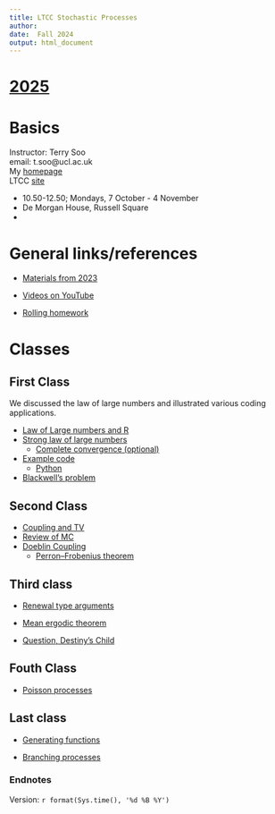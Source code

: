 ```yaml
---
title: LTCC Stochastic Processes 
author: 
date:  Fall 2024
output: html_document
---
```




# [2025](https://tsoo-math.github.io/lttc/skeleton-LTTC-2025.html)



#  Basics




Instructor:  Terry Soo
<br>
email:  t.soo@ucl.ac.uk
<br>
My [homepage](https://www.terrysoo.com)
<br>
LTCC [site](http://www.ltcc.ac.uk/timetable/)
<br>

* 10.50-12.50; Mondays, 7 October - 4 November   
* De Morgan House, Russell Square
* 






# General links/references 

*  [Materials from 2023](https://tsoo-math.github.io/lttc/skeleton-LTTC-2023.html)

*  [Videos on YouTube](https://tsoo-math.github.io/ucl2/YT.html)


*  [Rolling homework](https://tsoo-math.github.io/lttc/homeworklttc.html)

# Classes

## First Class

We discussed the law of large numbers and illustrated various coding applications.  

* [Law of Large numbers and R](https://tsoo-math.github.io/ucl/prob-viaR.html)
* [Strong law of large numbers](https://tsoo-math.github.io/ucl/borel.html)
  * [Complete convergence (optional)](https://www.jstor.org/stable/87477)
* [Example code](https://tsoo-math.github.io/ucl2/2021-HW-week6.html)
  * [Python](https://nbviewer.org/url/tsoo-math.github.io/ucl2/2021-hw-week6.ipynb/%3Fflush_cache%3Dtrue)
* [Blackwell's problem](https://hill.math.gatech.edu/publications/PAPER%20PDFS/AmSciKnowingWhenToStop_Online2009.pdf)

## Second Class

* [Coupling and TV](https://tsoo-math.github.io/ucl/TV-lec.html)
* [Review of MC](https://tsoo-math.github.io/ucl/reviewMC.html)
* [Doeblin Coupling](https://tsoo-math.github.io/ucl/markov-c.html)
  * [Perron–Frobenius theorem](https://doi.org/10.1080/00029890.2021.1944755)

## Third class

* [Renewal type arguments](https://tsoo-math.github.io/ucl/intro-renewal.html)

* [Mean ergodic theorem](https://www.dropbox.com/scl/fi/6gnp5ywp2rgpirsc8yptv/lec2-von.pdf?rlkey=ltqn8y4efrr2o4ve15992azi2&dl=0)

* [Question, Destiny's Child](https://youtu.be/0lPQZni7I18?si=3S2D0LBaDU3AMjrv&t=31)

## Fouth Class

* [Poisson processes](https://tsoo-math.github.io/ucl/poisson.html)

## Last class

* [Generating functions](https://tsoo-math.github.io/lttc/gen-func.html)

* [Branching processes](https://tsoo-math.github.io/lttc/branch.html)

### Endnotes

Version: `r format(Sys.time(), '%d %B %Y')`


<br>
<br>
<br>
